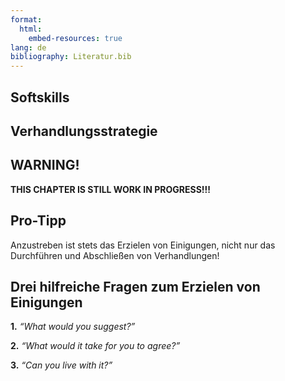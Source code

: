 ```yaml
---
format:
  html:
    embed-resources: true
lang: de
bibliography: Literatur.bib
---
```


<!--
headlines:
  off: true
extended-content:
  off: false
included-content:
  off: false
worksheets:
  off: true
-->

<!--
title: "DEB Produktentwicklung"
format:
  html:
    embed-resources: true

author:
  - name: "Christian Anders"
    degrees: 
    roles: "Dozent"
    email: christian.anders@hs-esslingen.de
    affiliation: 
      - name: "Hochschule Esslingen"
        department: "Wirtschaft & Technik"
        group: "Digital Engineering (DEB)"
        city: "Esslingen am Neckar"
        postal-code: 73728
        country: "Deutschland"
        url: https://www.hs-esslingen.de/
abstract: > 
  Skript zur Vorlesung und Labor *"Produktentwicklung"* für den Studiengang Digital Engineering DEB
keywords:
  - Produktentwicklung
  - Softskills
  - Verhandlungsstrategie

copyright: 
  holder: Christian Anders
  year: 2025
lang: de
bibliography: Literatur.bib
date: last-modified
toc: true
number-sections: true
scrollable: true
toc-location: right
cap-location: bottom
number-offset: 2
link-external-icon: true
link-external-newwindow: true
-->

<!--
number-offset: 
0 Grundlagen
1 Ideenfindung und Konzeptentwicklung
2 Entwurfs- und Entwicklungsphase
3 Prototyping und Test
4 Produktionsplanung und Produktion
5 Softskills
6 Literatur
7 Anhang
-->


<!-- -------------------------------------------------------------------------

                       Verhandlungsstrategie

-------------------------------------------------------------------------- -->

::: {.content-visible unless-meta="headlines.off"}
# Softskills
:::


## Verhandlungsstrategie {#sec-verhandlungsstrategie}
<!-- -------------------------------------------------------------------------

                       Callout !!! WARNING !!!

-------------------------------------------------------------------------- -->

::: {.callout-warning}
## WARNING!
**THIS CHAPTER IS STILL WORK IN PROGRESS!!!**
:::


::: {.callout-tip}
## Pro-Tipp
Anzustreben ist stets das Erzielen von Einigungen, nicht nur das Durchführen und Abschließen von Verhandlungen!
:::


::: {.callout-tip}
## Drei hilfreiche Fragen zum Erzielen von Einigungen

**1.** *"What would you suggest?"*

**2.** *"What would it take for you to agree?"*

**3.** *"Can you live with it?"*
:::